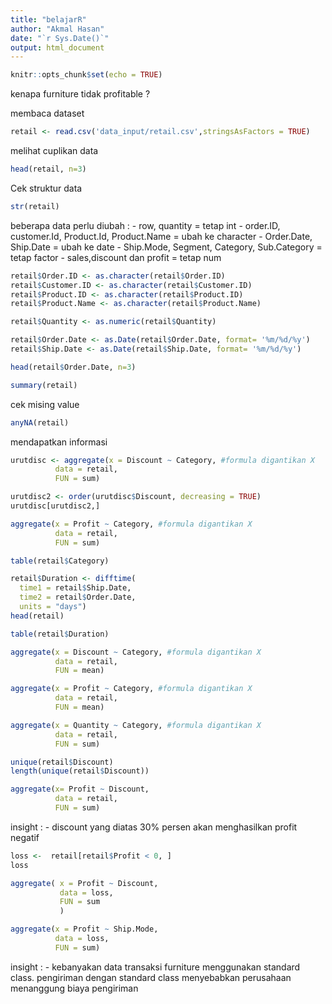 ---
title: "belajarR"
author: "Akmal Hasan"
date: "`r Sys.Date()`"
output: html_document
---

```{r setup, include=FALSE}
knitr::opts_chunk$set(echo = TRUE)
```
kenapa furniture tidak profitable ?


membaca dataset
```{r}
retail <- read.csv('data_input/retail.csv',stringsAsFactors = TRUE)
```

melihat cuplikan data
```{r}
head(retail, n=3)
```

Cek struktur data
```{r}
str(retail)
```
beberapa data perlu diubah :
- row, quantity                                     = tetap int
- order.ID, customer.Id, Product.Id, Product.Name   = ubah ke character
- Order.Date, Ship.Date                             = ubah ke date
- Ship.Mode, Segment, Category, Sub.Category        = tetap factor
- sales,discount dan profit                         = tetap num

```{r}
retail$Order.ID <- as.character(retail$Order.ID)
retail$Customer.ID <- as.character(retail$Customer.ID)
retail$Product.ID <- as.character(retail$Product.ID)
retail$Product.Name <- as.character(retail$Product.Name)

```


```{r}
retail$Quantity <- as.numeric(retail$Quantity)
```




```{r}
retail$Order.Date <- as.Date(retail$Order.Date, format= '%m/%d/%y')
retail$Ship.Date <- as.Date(retail$Ship.Date, format= '%m/%d/%y')

```

```{r}
head(retail$Order.Date, n=3)
```

```{r}
summary(retail)
```

cek mising value
```{r}
anyNA(retail)
```
mendapatkan informasi 

```{r}
urutdisc <- aggregate(x = Discount ~ Category, #formula digantikan X
          data = retail,
          FUN = sum)

urutdisc2 <- order(urutdisc$Discount, decreasing = TRUE)
urutdisc[urutdisc2,]
```
```{r}
aggregate(x = Profit ~ Category, #formula digantikan X
          data = retail,
          FUN = sum)
```

```{r}
table(retail$Category)
```


```{r}
retail$Duration <- difftime(
  time1 = retail$Ship.Date,
  time2 = retail$Order.Date,
  units = "days")
head(retail)
```
```{r}
table(retail$Duration)
```

```{r}
aggregate(x = Discount ~ Category, #formula digantikan X
          data = retail,
          FUN = mean)
```
```{r}
aggregate(x = Profit ~ Category, #formula digantikan X
          data = retail,
          FUN = mean)
```
```{r}
aggregate(x = Quantity ~ Category, #formula digantikan X
          data = retail,
          FUN = sum)
```


```{r}
unique(retail$Discount)
length(unique(retail$Discount))
```
```{r}
aggregate(x= Profit ~ Discount, 
          data = retail,
          FUN = sum)
```
insight : - discount yang diatas 30% persen akan menghasilkan profit negatif

```{r}
loss <-  retail[retail$Profit < 0, ]
loss
```
```{r}
aggregate( x = Profit ~ Discount,
           data = loss,
           FUN = sum
           )
```
```{r}
aggregate(x = Profit ~ Ship.Mode,
          data = loss,
          FUN = sum)
```
insight : - kebanyakan data transaksi furniture menggunakan standard class. pengiriman dengan standard class menyebabkan perusahaan menanggung biaya pengiriman

